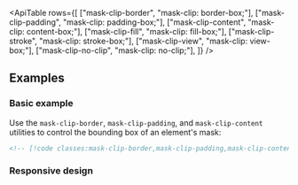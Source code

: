 

<ApiTable
  rows={[
    ["mask-clip-border", "mask-clip: border-box;"],
    ["mask-clip-padding", "mask-clip: padding-box;"],
    ["mask-clip-content", "mask-clip: content-box;"],
    ["mask-clip-fill", "mask-clip: fill-box;"],
    ["mask-clip-stroke", "mask-clip: stroke-box;"],
    ["mask-clip-view", "mask-clip: view-box;"],
    ["mask-clip-no-clip", "mask-clip: no-clip;"],
  ]}
/>

## Examples

### Basic example

Use the `mask-clip-border`, `mask-clip-padding`, and `mask-clip-content` utilities to control the bounding box of an element's mask:

<Figure>

<Example>

</Example>

</Figure>

```html
<!-- [!code classes:mask-clip-border,mask-clip-padding,mask-clip-content] -->
```

### Responsive design

<ResponsiveDesign property="mask-clip" defaultClass="mask-clip-border" featuredClass="mask-clip-padding" />
